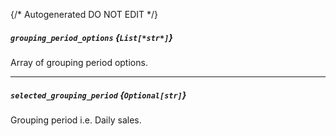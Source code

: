{/* Autogenerated DO NOT EDIT  */}
##### `grouping_period_options` *{`List[*str*]`}*
Array of grouping period options.

---
##### `selected_grouping_period` *{`Optional[str]`}*
Grouping period i.e. Daily sales.


